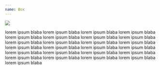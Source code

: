 ```yaml
---
name: Box
---
```



<DocumentationWrapper>
  <div class="box m-fx-cl m-mg-xh--v m-pd-hg--t m-rd-xt m-sw-xt">
    <div class="m-ab--tc m-ts--50--rv">
      <img class="image image--contain-center m-rd-xx" src={photo} />
    </div>
    <div class="box__content m-pd-ty">
      <p>
        lorem ipsum blaba lorem ipsum blaba lorem ipsum blaba lorem ipsum blaba lorem ipsum blaba lorem ipsum blaba
        lorem ipsum blaba lorem ipsum blaba lorem ipsum blaba lorem ipsum blaba lorem ipsum blaba lorem ipsum blaba
        lorem ipsum blaba lorem ipsum blaba lorem ipsum blaba lorem ipsum blaba lorem ipsum blaba lorem ipsum blaba
        lorem ipsum blaba lorem ipsum blaba lorem ipsum blaba lorem ipsum blaba lorem ipsum blaba lorem ipsum blaba
        lorem ipsum blaba
      </p>
    </div>
  </div>
</DocumentationWrapper>
